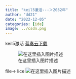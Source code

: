 ```yaml
---
title: "keil5激活---＞2032年"
author: "dd21"
date: "2022-12-05" 
categories: [ide]
image: ../csdn.png
---
```



keil5激活
[蓝奏云下载](https://jszhuanben.lanzouy.com/idwgk09r3x9c)

![在这里插入图片描述](https://img-blog.csdnimg.cn/64937233de2e4fe09fd2a20532609f40.png)

file-> lice
![在这里插入图片描述](https://img-blog.csdnimg.cn/fc10ad948de34132b66792c80a3ddc27.png)

